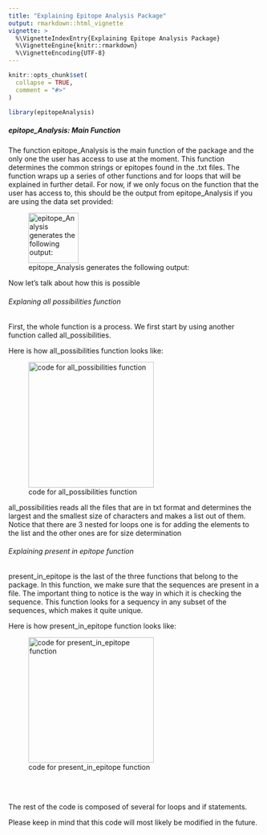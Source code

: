 ```yaml
---
title: "Explaining Epitope Analysis Package"
output: rmarkdown::html_vignette
vignette: >
  %\VignetteIndexEntry{Explaining Epitope Analysis Package}
  %\VignetteEngine{knitr::rmarkdown}
  %\VignetteEncoding{UTF-8}
---
```


```r
knitr::opts_chunk$set(
  collapse = TRUE,
  comment = "#>"
)
```

```r
library(epitopeAnalysis)

```

##### epitope_Analysis: Main Function 

The function epitope_Analysis is the main function of the package and the only one the user has access to use at the moment. This function determines the common strings or epitopes found in the .txt files. The function wraps up a series of other functions and for loops that will be explained in further detail. For now, if we only focus on the function that the user has access to, this should be the output from epitope_Analysis if you are using the data set provided:


![epitope_Analysis generates the following output:](/Users/irenearias/Desktop/epitope_AnalysisOutput.png){width=100px}

Now let's talk about how this is possible


###### Explaning all possibilities function 
First, the whole function is a process. We first start by using another function called all_possibilities. 

Here is how all_possibilities function looks like: 

![code for all_possibilities function](/Users/irenearias/Desktop/all_possibilities.png){width=250px}


all_possibilities reads all the files that are in txt format and determines the largest and the smallest size of characters and makes a list out of them. Notice that there are 3 nested for loops one is for adding the elements to the list and the other ones are for size determination 

###### Explaining present in epitope function 

present_in_epitope is the last of the three functions that belong to the package. In this function, we make sure that the sequences are present in a file. The important thing to notice is the way in which it is checking the sequence. This function looks for a sequency in any subset of the sequences, which makes it quite unique.  

Here is how present_in_epitope function looks like: 

![code for present_in_epitope function](/Users/irenearias/Desktop/present_in_epitope.png){width=250px}

<br>
<br>

The rest of the code is composed of several for loops and if statements.

Please keep in mind that this code will most likely be modified in the future. 
